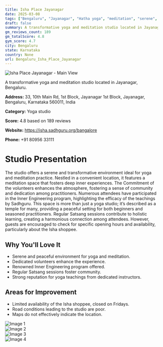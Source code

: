 ```yaml
---
title: Isha Place Jayanagar
date: 2025-03-08
tags: ["Bengaluru", "Jayanagar", "Hatha yoga", "meditation", "serene", "community-oriented", "Bengaluru"]  
draft: false
summary: A transformative yoga and meditation studio located in Jayanagar, Bengaluru.
gm_reviews_count: 189
gm_totalScore: 4.8
gym_score: 4.7
city: Bengaluru
state: Karnataka
country: None
url: Bengaluru_Isha_Place_Jayanagar
---
```


<div className="aspect-[16/9] relative my-8">
  <img 
    src="https://lh5.googleusercontent.com/p/AF1QipOFUPVQl4BfqM_Izb-lql0JEpL53uLN-IaiqqIR=w1920-h1080-k-no"
    alt="Isha Place Jayanagar - Main View"
    className="object-cover absolute inset-0 w-full h-full rounded-lg"
  />
</div>

A transformative yoga and meditation studio located in Jayanagar, Bengaluru.

**Address:** 33, 10th Main Rd, 1st Block, Jayanagar 1st Block, Jayanagar, Bengaluru, Karnataka 560011, India

**Category:** Yoga studio

**Score:** 4.8 based on 189 reviews

**Website:** https://isha.sadhguru.org/bangalore

**Phone:** +91 80956 33111

# Studio Presentation

The studio offers a serene and transformative environment ideal for yoga and meditation practice. Nestled in a convenient location, it features a meditation space that fosters deep inner experiences. The Commitment of the volunteers enhances the atmosphere, fostering a sense of community and dedication among practitioners. Numerous attendees have participated in the Inner Engineering program, highlighting the efficacy of the teachings by Sadhguru. This space is more than just a yoga studio; it’s described as a temple for many, providing a peaceful setting for both beginners and seasoned practitioners. Regular Satsang sessions contribute to holistic learning, creating a harmonious connection among attendees. However, guests are encouraged to check for specific opening hours and availability, particularly about the Isha shoppee.

## Why You'll Love It

- Serene and peaceful environment for yoga and meditation.
- Dedicated volunteers enhance the experience.
- Renowned Inner Engineering program offered.
- Regular Satsang sessions foster community.
- Strong reputation for yoga teachings from dedicated instructors.

## Areas for Improvement

- Limited availability of the Isha shoppee, closed on Fridays.
- Road conditions leading to the studio are poor.
- Maps do not effectively indicate the location.

<div className="grid grid-cols-1 xl:grid-cols-2 gap-4 my-8">
<div className="aspect-[4/3] relative"><img src="https://lh3.googleusercontent.com/p/AF1QipM3xdKiWVnvLDgCR7z9m4oQJ3xutjO0pxbOA_eW=w1920-h1080-k-no" alt="Image 1" className="object-cover absolute inset-0 w-full h-full rounded-lg" /></div>
<div className="aspect-[4/3] relative"><img src="https://lh5.googleusercontent.com/p/AF1QipPgDy3yjDZDohqd821rBGuOb-Tgekrr5o3YrRGC=w1920-h1080-k-no" alt="Image 2" className="object-cover absolute inset-0 w-full h-full rounded-lg" /></div>
<div className="aspect-[4/3] relative"><img src="https://lh5.googleusercontent.com/p/AF1QipMhjxXYnk0KVhdGn83jV5GTpbdIefDTHSyDd69U=w1920-h1080-k-no" alt="Image 3" className="object-cover absolute inset-0 w-full h-full rounded-lg" /></div>
<div className="aspect-[4/3] relative"><img src="https://lh5.googleusercontent.com/p/AF1QipMYMVN_9euUXekv5-rXuWF2sxngM_B3QpmqXu0=w1920-h1080-k-no" alt="Image 4" className="object-cover absolute inset-0 w-full h-full rounded-lg" /></div>
</div>
